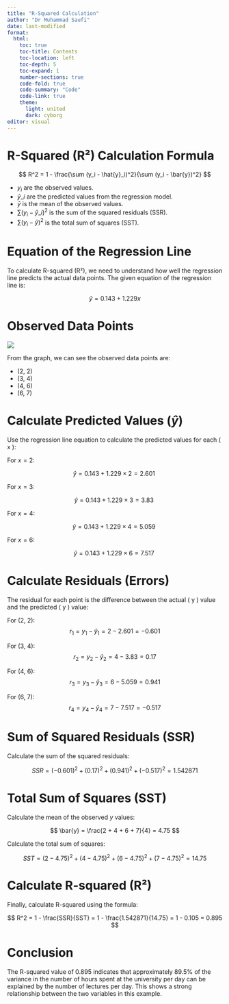 ```yaml
---
title: "R-Squared Calculation"
author: "Dr Muhammad Saufi"
date: last-modified
format: 
  html:
    toc: true
    toc-title: Contents
    toc-location: left
    toc-depth: 5
    toc-expand: 1
    number-sections: true
    code-fold: true
    code-summary: "Code"
    code-link: true
    theme:
      light: united
      dark: cyborg
editor: visual
---
```


# R-Squared (R²) Calculation Formula

$$
R^2 = 1 - \frac{\sum (y_i - \hat{y}_i)^2}{\sum (y_i - \bar{y})^2}
$$

-   $y_i$ are the observed values.
-   $\hat{y}\_i$ are the predicted values from the regression model.
-   $\bar{y}$ is the mean of the observed values.
-   $\sum (y_i - \hat{y}\_i)^2$ is the sum of the squared residuals (SSR).
-   $\sum (y_i - \bar{y})^2$ is the total sum of squares (SST).

# Equation of the Regression Line

To calculate R-squared (R²), we need to understand how well the regression line predicts the actual data points. The given equation of the regression line is:

$$
\hat{y} = 0.143 + 1.229x
$$

# Observed Data Points

![](Graph.png){fig-align="center"}

From the graph, we can see the observed data points are:

-   (2, 2)
-   (3, 4)
-   (4, 6)
-   (6, 7)

# Calculate Predicted Values ($\hat{y}$)

Use the regression line equation to calculate the predicted values for each ( x ):

For $x = 2$:

$$ 
\hat{y} = 0.143 + 1.229 \times 2 = 2.601 \
$$

For $x = 3$:

$$ 
\hat{y} = 0.143 + 1.229 \times 3 = 3.83 \
$$

For $x = 4$:

$$ 
\hat{y} = 0.143 + 1.229 \times 4 = 5.059 \
$$

For $x = 6$:

$$ 
\hat{y} = 0.143 + 1.229 \times 6 = 7.517 \
$$

# Calculate Residuals (Errors)

The residual for each point is the difference between the actual ( y ) value and the predicted ( y ) value:

For (2, 2): $$ r_1 = y_1 - \hat{y}_1 = 2 - 2.601 = -0.601 $$

For (3, 4): $$ r_2 = y_2 - \hat{y}_2 = 4 - 3.83 = 0.17 $$

For (4, 6): $$ r_3 = y_3 - \hat{y}_3 = 6 - 5.059 = 0.941 $$

For (6, 7): $$ r_4 = y_4 - \hat{y}_4 = 7 - 7.517 = -0.517 $$

# Sum of Squared Residuals (SSR)

Calculate the sum of the squared residuals:

$$
SSR = (-0.601)^2 + (0.17)^2 + (0.941)^2 + (-0.517)^2 = 1.542871
$$

# Total Sum of Squares (SST)

Calculate the mean of the observed $y$ values:

$$
\bar{y} = \frac{2 + 4 + 6 + 7}{4} = 4.75
$$

Calculate the total sum of squares:

$$
SST = (2 - 4.75)^2 + (4 - 4.75)^2 + (6 - 4.75)^2 + (7 - 4.75)^2 = 14.75
$$

# Calculate R-squared (R²)

Finally, calculate R-squared using the formula:

$$
R^2 = 1 - \frac{SSR}{SST} = 1 - \frac{1.542871}{14.75} = 1 - 0.105 = 0.895
$$

# Conclusion

The R-squared value of 0.895 indicates that approximately 89.5% of the variance in the number of hours spent at the university per day can be explained by the number of lectures per day. This shows a strong relationship between the two variables in this example.
